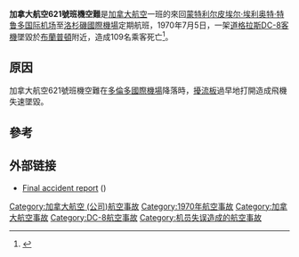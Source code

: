 
{{Infobox Airliner accident
|occurrence_type = Accident
|name = 加拿大航空621號班機空難
|image = Air Canada Douglas DC-8.jpg
|caption = 加拿大航空[[道格拉斯DC-8|道格拉斯DC-8]]
|Date = 1970年7月5日
|Type = 操作失誤
|Site = {{CAN}}[[布蘭普頓|布蘭普頓]]
|Passengers = 100
|Crew = 9
|Injuries = 0
|Fatalities = 109 <ref name="brampton.ca">{{cite web | url = http://www.brampton.ca/en/City-Hall/Office-Mayor/building-better-brampton/Pages/Brampton-Remembers-AC621.aspx | title = Brampton Remembers Flight AC621 | accessdate = 2011-09-06 | work = brampton.ca | archive-date = 2011-09-28 | archive-url = https://web.archive.org/web/20110928163433/http://www.brampton.ca/en/City-Hall/Office-Mayor/building-better-brampton/Pages/Brampton-Remembers-AC621.aspx | dead-url = no }}</ref>
|Aircraft Type = [[道格拉斯DC-8|道格拉斯DC-8]]
|Tail Number = CF-TIW
|Operator = [[加拿大航空|加拿大航空]]
|Origin = {{CAN}}[[蒙特利尔皮埃尔·埃利奥特·特鲁多国际机场|蒙特利尔皮埃尔·埃利奥特·特鲁多国际机场]]
|Last stopover = {{CAN}}[[多倫多國際機場|多倫多國際機場]]
|Destination = {{USA}}[[洛杉磯國際機場|洛杉磯國際機場]]
}}

'''加拿大航空621號班機空難'''是[[加拿大航空|加拿大航空]]一班的來回[[蒙特利尔皮埃尔·埃利奥特·特鲁多国际机场|蒙特利尔皮埃尔·埃利奥特·特鲁多国际机场]]至[[洛杉磯國際機場|洛杉磯國際機場]]定期航班，1970年7月5日，一架[[道格拉斯DC-8|道格拉斯DC-8]][[客機|客機]]墜毀於[[布蘭普頓|布蘭普頓]]附近，造成109名乘客死亡<ref name="bramptonguardian">{{Cite web |url=http://www.bramptonguardian.com/news/article/842288--lovely-idea |title=40th anniversary of Flight 621 crash |accessdate=2011-09-06 |work=Brampton Guardian |archive-date=2012-03-24 |archive-url=https://web.archive.org/web/20120324210547/http://www.bramptonguardian.com/news/article/842288--lovely-idea |dead-url=no }}</ref>。

==原因==
加拿大航空621號班機空難在[[多倫多國際機場|多倫多國際機場]]降落時，[[擾流板|擾流板]]過早地打開造成飛機失速墜毀。


==參考==
<references/>

==外部链接==
* [https://www.webcitation.org/6aBtyBVos?url=http://web.archive.org/web/20050529144217/http://www.avsaf.org/reports/CANADA/1970.07.05_AirCanada_McDonnellDouglasDC-8-63.pdf Final accident report] () {{en icon}}
{{1970年航空事故}}

[[Category:加拿大航空_(公司)航空事故|Category:加拿大航空 (公司)航空事故]]
[[Category:1970年航空事故|Category:1970年航空事故]]
[[Category:加拿大航空事故|Category:加拿大航空事故]]
[[Category:DC-8航空事故|Category:DC-8航空事故]]
[[Category:机员失误造成的航空事故|Category:机员失误造成的航空事故]]